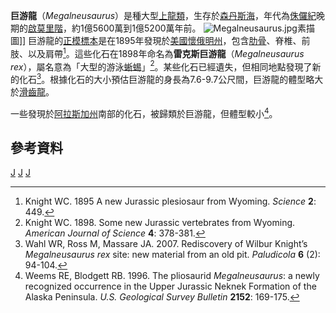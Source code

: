 {{Automatic taxobox
| taxon = Megalneusaurus
| fossil_range = {{fossilrange|156.2|152}} <small>[[侏儸紀|侏儸紀]]晚期</small>
| image = Megalneusaurus027.jpg
| image_caption = 
| authority = W. C. Knight, 1898
|subdivision_ranks=[[種|種]] 
|subdivision= 
*'''雷克斯巨游龍 ''M rex'''''
}}

'''巨游龍'''（''Megalneusaurus''）是種大型[[上龍類|上龍類]]，生存於[[森丹斯海|森丹斯海]]，年代為[[侏儸紀|侏儸紀]]晚期的[[啟莫里階|啟莫里階]]，約1億5600萬到1億5200萬年前。
[[File:Megalneusaurus.jpg|thumb]]素描圖]] 
巨游龍的[[正模標本|正模標本]]是在1895年發現於[[美國|美國]][[懷俄明州|懷俄明州]]，包含[[肋骨|肋骨]]、脊椎、前肢、以及肩帶<ref name="Knight, 1895">Knight WC. 1895 A new Jurassic plesiosaur from Wyoming. ''Science'' '''2''': 449.</ref>。這些化石在1898年命名為'''雷克斯巨游龍'''（''Megalneusaurus rex''），屬名意為「大型的游泳[[蜥蜴|蜥蜴]]」<ref name="Knight, 1898">Knight WC. 1898. Some new Jurassic vertebrates from Wyoming. ''American Journal of Science'' '''4''': 378-381.</ref>。某些化石已經遺失，但相同地點發現了新的化石<ref name="Wahl et al., 2007">Wahl WR, Ross M, Massare JA. 2007. Rediscovery of Wilbur Knight’s ''Megalneusaurus rex'' site: new material from an old pit. ''Paludicola'' '''6''' (2): 94-104.</ref>。根據化石的大小預估巨游龍的身長為7.6-9.7公尺間，巨游龍的體型略大於[[滑齒龍|滑齒龍]]。

一些發現於[[阿拉斯加州|阿拉斯加州]]南部的化石，被歸類於巨游龍，但體型較小<ref name="Weems & Blodgett, 1996">Weems RE, Blodgett RB. 1996. The pliosaurid ''Megalneusaurus'': a newly recognized occurrence in the Upper Jurassic Neknek Formation of the Alaska Peninsula. ''U.S. Geological Survey Bulletin'' '''2152''': 169-175.</ref>。

==參考資料==
{{reflist}}
{{蛇頸龍目}}
{{Taxonbar|from=Q1911639}}

[[Category:上龍亞目|J]]
[[Category:侏羅紀爬行動物|J]]
[[Category:1898年描述的分类群|J]]